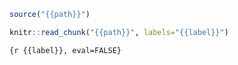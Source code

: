 ```r
source("{{path}}")
```

```r
knitr::read_chunk("{{path}}", labels="{{label}}")
```

```{r {{label}}, eval=FALSE}
```
